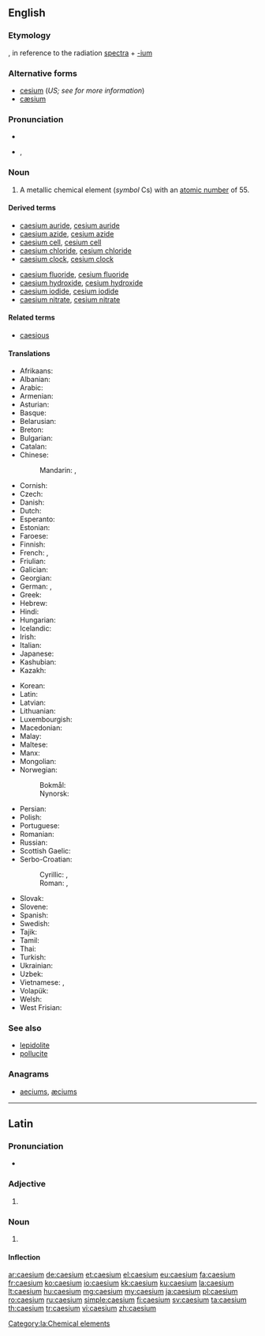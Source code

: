 {{also|Caesium}}
==English==

{{elements|Cs|xenon|Xe|barium|Ba}}

===Etymology===
{{etyl|la|en}} {{term|caesius||sky-blue|lang=la}}, in reference to the radiation [[spectra]] + [[-ium]]

===Alternative forms===
* [[cesium]] (''US; see {{w|Caesium|the Wikipedia article}} for more information'')
* [[cæsium]]

===Pronunciation===
* {{audio|En-us-caesium.ogg|audio (US)|lang=en}}
* {{enPR|sē'zēəm}}, {{IPA|/ˈsiːziəm/}}

===Noun===
{{en-noun|-}}
{{wikipedia}}

# A metallic chemical element (''symbol'' Cs) with an [[atomic number]] of 55.

====Derived terms====
{{der-top}}
* [[caesium auride]], [[cesium auride]]
* [[caesium azide]], [[cesium azide]]
* [[caesium cell]], [[cesium cell]]
* [[caesium chloride]], [[cesium chloride]]
* [[caesium clock]], [[cesium clock]]
{{der-mid}}
* [[caesium fluoride]], [[cesium fluoride]]
* [[caesium hydroxide]], [[cesium hydroxide]]
* [[caesium iodide]], [[cesium iodide]]
* [[caesium nitrate]], [[cesium nitrate]]
{{der-bottom}}

====Related terms====
* [[caesious]]

====Translations====
{{trans-top|a metallic chemical element}}
* Afrikaans: {{t|af|sesium}}
* Albanian: {{t+|sq|cezium}}
* Arabic: {{t|ar|سيزيوم|m|tr=sízyum|sc=Arab}}
* Armenian: {{t|hy|ցեզիում|tr=cʿezium}}
* Asturian: {{t|ast|cesiu|m}}
* Basque: {{t|eu|zesioa}}
* Belarusian: {{t|be|цэзiй|m|tr=cézij}}
* Breton: {{t|br|seziom}}
* Bulgarian: {{t|bg|цезий|m|tr=cézij}}
* Catalan: {{t|ca|cesi|m}}
* Chinese:
*: Mandarin: {{t+|cmn|銫|sc=Hani}}, {{t+|cmn|铯|tr=sè|sc=Hani}}
* Cornish: {{t|kw|cesyum}}
* Czech: {{t+|cs|cesium}}
* Danish: {{t|da|cæsium}}
* Dutch: {{t+|nl|cesium|n}}
* Esperanto: {{t|eo|cezio}}
* Estonian: {{t|et|tseesium}}
* Faroese: {{t|fo|cæsium}}
* Finnish: {{t+|fi|cesium}}
* French: {{t+|fr|césium|m}}, {{t+|fr|cæsium|m}} <!--source: Petit Larousse, 1989-->
* Friulian: {{t|fur|cesi}}
* Galician: {{t+|gl|cesio|m}}
* Georgian: {{t|ka|ცეზიუმი|tr=tseziumi}}
* German: {{t+|de|Cäsium|n}}, {{t+|de|Zäsium|n}}
* Greek: {{t+|el|καίσιο|n|tr=kaísio}}
* Hebrew: {{t+|he|צזיום|tr=tsezyum}}
* Hindi: {{t|hi|द्युतातु|tr=dyutātu|sc=Deva}}
* Hungarian: {{t+|hu|cézium}}
* Icelandic: {{t+|is|sesín}}
* Irish: {{t|ga|caeisiam}}
* Italian: {{t+|it|cesio|m}}
* Japanese: {{t+|ja|セシウム|tr=seshiumu}}
* Kashubian: {{t|csb|céz}}
* Kazakh: {{t|kk|цезий|tr=tseziy}}
{{trans-mid}}
* Korean: {{t+|ko|세슘|tr=sesyum|sc=Kore}}
* Latin: {{t+|la|caesium}}
* Latvian: {{t|lv|cēzijs}}
* Lithuanian: {{t+|lt|cezis}}
* Luxembourgish: {{t|lb|Zäsium}}
* Macedonian: {{t|mk|цезиум|m|tr=cézium}}
* Malay: {{t|ms|sesium}}
* Maltese: {{t|mt|siżju}}
* Manx: {{t|gv|kaishum}}
* Mongolian: {{t|mn|цези|tr=tsézi|sc=Cyrl}}
* Norwegian: 
*: Bokmål: {{t|nb|cesium|n}}
*: Nynorsk: {{t|nn|cesium|n}}
* Persian: {{t+|fa|سزیم|tr=seziom|sc=fa-Arab}}
* Polish: {{t+|pl|cez|m}}
* Portuguese: {{t+|pt|césio}}
* Romanian: {{t+|ro|cesiu|n}}
* Russian: {{t+|ru|цезий|m|tr=cézij}}
* Scottish Gaelic: {{t|gd|caeisiam}}
* Serbo-Croatian:
*: Cyrillic: {{t|sh|цезиj|m}}, {{t|sh|цезиjум|m}}
*: Roman: {{t|sh|cezij|m}}, {{t|sh|cezijum|m}}
* Slovak: {{t|sk|cézium}}
* Slovene: {{t+|sl|cezij}}
* Spanish: {{t+|es|cesio|m}}
* Swedish: {{t+|sv|cesium|n}}
* Tajik: {{t|tg|сезий|tr=cezi'}}
* Tamil: {{t|ta|சீரிலியம்|tr=seeriliyam}}
* Thai: {{t|th|ซีเซียม|tr=sīsiam|sc=Thai}}
* Turkish: {{t+|tr|sezyum}}
* Ukrainian: {{t|uk|цезiй|m|tr=cézij}}
* Uzbek: {{t|uz|цезий|tr=tseziy}}
* Vietnamese: {{t|vi|xezi}}, {{t|vi|xêzi}}
* Volapük: {{t+|vo|zäsin}}
* Welsh: {{t+|cy|cesiwm}}
* West Frisian: {{t|fy|cesium}}
{{trans-bottom}}

===See also===
* [[lepidolite]]
* [[pollucite]]

===Anagrams===
* [[aeciums#English|aeciums]], [[æciums#English|æciums]]

----

==Latin==
{{wikipedia|lang=la}}

===Pronunciation===
* {{la-pronunc|caesium}}

===Adjective===
{{la-adj-form|caesium}}

# {{inflection of|caesius||nom|n|s|lang=la}}

===Noun===
{{la-noun|caesium|caesii|caesiī|n|second}}

# {{l/en|caesium}}

====Inflection====
{{la-decl-2nd-N|caesi}}

[[Category:la:Chemical elements]]

[[ar:caesium]]
[[de:caesium]]
[[et:caesium]]
[[el:caesium]]
[[eu:caesium]]
[[fa:caesium]]
[[fr:caesium]]
[[ko:caesium]]
[[io:caesium]]
[[kk:caesium]]
[[ku:caesium]]
[[la:caesium]]
[[lt:caesium]]
[[hu:caesium]]
[[mg:caesium]]
[[my:caesium]]
[[ja:caesium]]
[[pl:caesium]]
[[ro:caesium]]
[[ru:caesium]]
[[simple:caesium]]
[[fi:caesium]]
[[sv:caesium]]
[[ta:caesium]]
[[th:caesium]]
[[tr:caesium]]
[[vi:caesium]]
[[zh:caesium]]